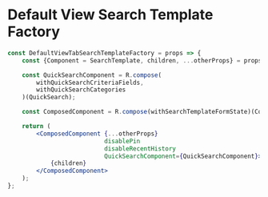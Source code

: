 
<Meta title="Templates/Components/ViewTabSearchTemplate" />

# Default View Search Template Factory

```jsx
const DefaultViewTabSearchTemplateFactory = props => {
	const {Component = SearchTemplate, children, ...otherProps} = props;

	const QuickSearchComponent = R.compose(
		withQuickSearchCriteriaFields,
		withQuickSearchCategories
	)(QuickSearch);

	const ComposedComponent = R.compose(withSearchTemplateFormState)(Component);

	return (
		<ComposedComponent {...otherProps}
		                   disablePin
		                   disableRecentHistory
		                   QuickSearchComponent={QuickSearchComponent}>
			{children}
		</ComposedComponent>
	);
};
```